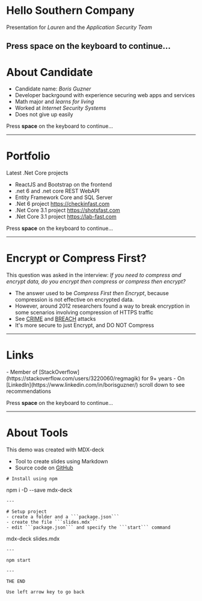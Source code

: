 # Hello Southern Company
Presentation for *Lauren* and the *Application Security Team*

Press **space** on the keyboard to continue...
--- 
# About Candidate

<Steps>

- Candidate name: *Boris Guzner*
- Developer backrgound with experience securing web apps and services
- Math major and *learns for living*
- Worked at *Internet Security Systems*
- Does not give up easily

</Steps>

Press **space** on the keyboard to continue...

--- 
# Portfolio
Latest .Net Core projects

<Steps>

- ReactJS and Bootstrap on the frontend
- .net 6 and .net core REST WebAPI
- Entity Framework Core and SQL Server 
- .Net 6 project https://checkinfast.com
- .Net Core 3.1 project https://shotsfast.com
- .Net Core 3.1 project https://lab-fast.com

</Steps>

Press **space** on the keyboard to continue...

--- 
# Encrypt or Compress First?
This question was asked in the interview: *If you need to compress and encrypt data, do you encrypt then compress or compress then encrypt?*

<Steps>

- The answer used to be *Compress First then Encrypt*, because compression is not effective on encrypted data.
- However, around 2012 researchers found a way to break encryption in some scenarios involving compression of HTTPS traffic
- See [CRIME](https://en.wikipedia.org/wiki/CRIME) and [BREACH](https://github.com/nealharris/BREACH) attacks
- It's more secure to just Encrypt, and DO NOT Compress

</Steps>

--- 
# Links

<Steps>
- Member of [StackOverflow](https://stackoverflow.com/users/3220060/regmagik) for 9+ years
- On [LinkedIn](https://www.linkedin.com/in/borisguzner/) scroll down to see recommendations
</Steps>

Press **space** on the keyboard to continue...

--- 

# About Tools
This demo was created with MDX-deck

<Steps>

- Tool to create slides using Markdown 
- Source code on [GitHub](https://github.com/regmagik/slide)

</Steps>

```
# Install using npm
```
npm i -D --save mdx-deck
```
--- 

# Setup project
- create a folder and a ```package.json```
- create the file ```slides.mdx``` 
- edit ```package.json``` and specify the ```start``` command
```
mdx-deck slides.mdx
```
--- 

npm start

---

THE END

Use left arrow key to go back
